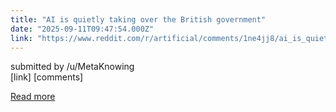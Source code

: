 ```yaml
---
title: "AI is quietly taking over the British government"
date: "2025-09-11T09:47:54.000Z"
link: "https://www.reddit.com/r/artificial/comments/1ne4jj8/ai_is_quietly_taking_over_the_british_government/"
---
```


submitted by    /u/MetaKnowing  
 [link]   [comments]

[Read more](https://www.reddit.com/r/artificial/comments/1ne4jj8/ai_is_quietly_taking_over_the_british_government/)
